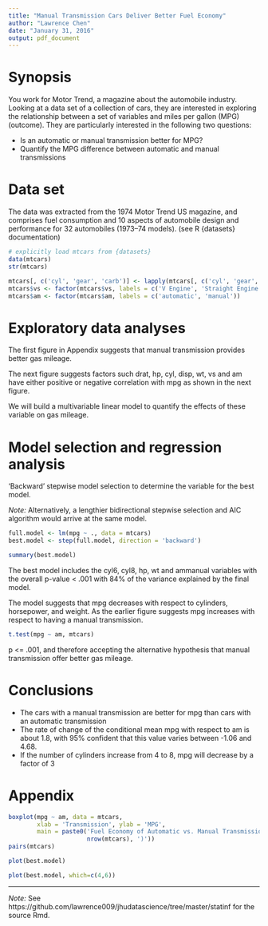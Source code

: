 ```yaml
---
title: "Manual Transmission Cars Deliver Better Fuel Economy"
author: "Lawrence Chen"
date: "January 31, 2016"
output: pdf_document
---
```


# Synopsis

You work for Motor Trend, a magazine about the automobile industry. Looking
at a data set of a collection of cars, they are interested in exploring the
relationship between a set of variables and miles per gallon (MPG) (outcome).
They are particularly interested in the following two questions:

* Is an automatic or manual transmission better for MPG?
* Quantify the MPG difference between automatic and manual transmissions

# Data set

The data was extracted from the 1974 Motor Trend US magazine, and comprises
fuel consumption and 10 aspects of automobile design and performance for 32
automobiles (1973–74 models). (see R {datasets} documentation)

```r
# explicitly load mtcars from {datasets}
data(mtcars)
str(mtcars)

mtcars[, c('cyl', 'gear', 'carb')] <- lapply(mtcars[, c('cyl', 'gear', 'carb')], factor)
mtcars$vs <- factor(mtcars$vs, labels = c('V Engine', 'Straight Engine'))
mtcars$am <- factor(mtcars$am, labels = c('automatic', 'manual'))
```

# Exploratory data analyses

The first figure in Appendix suggests that manual transmission provides better
gas mileage.

The next figure suggests factors such drat, hp, cyl, disp, wt, vs and am have either
positive or negative correlation with mpg as shown in the next figure.

We will build a multivariable linear model to quantify the effects of these
variable on gas mileage.

# Model selection and regression analysis

'Backward' stepwise model selection to determine the variable for the best model.

*Note:*  Alternatively, a lengthier bidirectional stepwise selection and AIC
algorithm would arrive at the same model.

```r
full.model <- lm(mpg ~ ., data = mtcars)
best.model <- step(full.model, direction = 'backward')
```

```r
summary(best.model)
```

The best model includes the cyl6, cyl8, hp, wt and ammanual variables with
the overall p-value < .001 with 84% of the variance explained by the final
model.

The model suggests that mpg decreases with respect to cylinders, horsepower,
and weight. As the earlier figure suggests mpg increases with respect to
having a manual transmission.

```r
t.test(mpg ~ am, mtcars)
```

p <= .001, and therefore accepting the alternative hypothesis that manual
transmission offer better gas mileage.

# Conclusions
* The cars with a manual transmission are better for mpg than cars with an automatic transmission
* The rate of change of the conditional mean mpg with respect to am is about 1.8,
with 95% confident that this value varies between -1.06 and 4.68. 
* If the number of cylinders increase from 4 to 8, mpg will decrease by a factor of 3

# Appendix
```r
boxplot(mpg ~ am, data = mtcars,
        xlab = 'Transmission', ylab = 'MPG',
        main = paste0('Fuel Economy of Automatic vs. Manual Transmission\n(n=',
                      nrow(mtcars), ')'))
pairs(mtcars)

plot(best.model)

plot(best.model, which=c(4,6))
```


---

*Note:* See https://github.com/lawrence009/jhudatascience/tree/master/statinf for the source Rmd.

